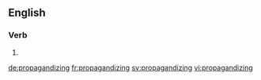 ==English==

===Verb===
{{head|en}}

# {{present participle of|propagandize}}

[[de:propagandizing]]
[[fr:propagandizing]]
[[sv:propagandizing]]
[[vi:propagandizing]]